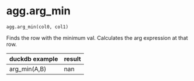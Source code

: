 # agg.arg_min { #duckops.agg.arg_min }

`agg.arg_min(col0, col1)`

Finds the row with the minimum val. Calculates the arg expression at that row.

| duckdb example | result |
| -------------- | ------ |
| arg_min(A,B) | nan |
